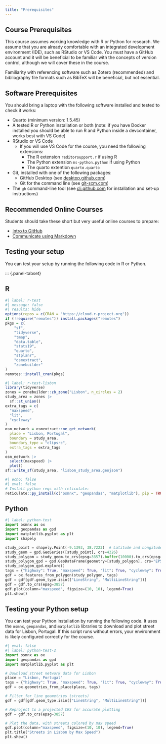 ```yaml
---
title: "Prerequisites"
---
```


## Course Prerequisites

This course assumes working knowledge with R or Python for research. We assume that you are already comfortable with an integrated development environment (IDE), such as RStudio or VS Code. You must have a GitHub account and it will be beneficial to be familiar with the concepts of version control, although we will cover these in the course.

Familiarity with referencing software such as Zotero (recommended) and bibliography file formats such as BibTeX will be beneficial, but not essential.

## Software Prerequisites

You should bring a laptop with the following software installed and tested to check it works:

- Quarto (minimum version: 1.5.45)
- A tested R or Python installation or both (note: if you have Docker installed you should be able to run R and Python inside a devcontainer, works best with VS Code)
- RStudio or VS Code
  - If you will use VS Code for the course, you need the following extensions:
    - The R extension `reditorsupport.r` if using R
    - The Python extension `ms-python.python` if using Python
    - The quarto extention `quarto.quarto`
- Git, installed with one of the following packages:
  - GitHub Desktop (see [desktop.github.com](https://desktop.github.com/))
  - Git for the command line (see [git-scm.com](https://git-scm.com/book/en/v2/Getting-Started-Installing-Git))
- The `gh` command-line tool (see [cli.github.com](https://cli.github.com/) for installation and set-up instructions)

## Recommended Online Courses

Students should take these short but very useful online courses to prepare:

- [Intro to GitHub](https://github.com/skills/introduction-to-github)
- [Communicate using Markdown](https://github.com/skills/communicate-using-markdown)

## Testing your setup

You can test your setup by running the following code in R or Python.

::: {.panel-tabset}

## R

```r
#| label: r-test
#| message: false
#| results: hide
options(repos = c(CRAN = "https://cloud.r-project.org"))
if (!require("remotes")) install.packages("remotes")
pkgs = c(
    "sf",
    "tidyverse",
    "tmap",
    "data.table",
    "stats19",
    "quarto",
    "stplanr",
    "osmextract",
    "zonebuilder"
)
remotes::install_cran(pkgs)
```


```r
#| label: r-test-lisbon
library(tidyverse)
zones = zonebuilder::zb_zone("Lisbon", n_circles = 2)
study_area = zones |>
  sf::st_union()
extra_tags = c(
  "maxspeed",
  "lit",
  "cycleway"
)
osm_network = osmextract::oe_get_network(
  place = "Lisbon, Portugal",
  boundary = study_area,
  boundary_type = "clipsrc",
  extra_tags = extra_tags
)
osm_network |>
  select(maxspeed) |>
  plot()
sf::write_sf(study_area, "lisbon_study_area.geojson")
```

```r
#| echo: false
#| eval: false
# Install python reqs with reticulate:
reticulate::py_install(c("osmnx", "geopandas", "matplotlib"), pip = TRUE)
```

## Python

```python
#| label: python-test
import osmnx as ox
import geopandas as gpd
import matplotlib.pyplot as plt
import shapely

study_point = shapely.Point(-9.1393, 38.7223)  # Latitude and Longitude for Lisbon
study_geom = gpd.GeoSeries([study_point], crs=4326)
study_polygon = study_geom.to_crs(epsg=3857).buffer(10000).to_crs(epsg=4326).unary_union
study_polygon_gpd = gpd.GeoDataFrame(geometry=[study_polygon], crs="EPSG:4326")
study_polygon_gpd.explore()
tags = {"highway": True, "maxspeed": True, "lit": True, "cycleway": True}
gdf = ox.features_from_polygon(study_polygon, tags)
gdf = gdf[gdf.geom_type.isin(["LineString", "MultiLineString"])]
gdf = gdf.to_crs(epsg=3857)
gdf.plot(column="maxspeed", figsize=(10, 10), legend=True)
plt.show()
```

## Testing your Python setup

You can test your Python installation by running the following code. It uses the `osmnx`, `geopandas`, and `matplotlib` libraries to download and plot street data for Lisbon, Portugal. If this script runs without errors, your environment is likely configured correctly for the course.

```python
#| eval: false
#| label: python-test-2
import osmnx as ox
import geopandas as gpd
import matplotlib.pyplot as plt

# Download street network data for Lisbon
place = "Lisbon, Portugal"
tags = {"highway": True, "maxspeed": True, "lit": True, "cycleway": True}
gdf = ox.geometries_from_place(place, tags)

# Filter for line geometries (streets)
gdf = gdf[gdf.geom_type.isin(["LineString", "MultiLineString"])]

# Reproject to a projected CRS for accurate plotting
gdf = gdf.to_crs(epsg=3857)

# Plot the data, with streets colored by max speed
gdf.plot(column="maxspeed", figsize=(10, 10), legend=True)
plt.title("Streets in Lisbon by Max Speed")
plt.show()
```